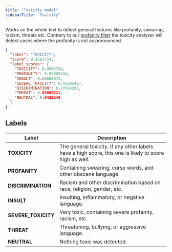 ```yaml
---
title: "Toxicity model"
sidebarTitle: "Toxicity"
---
```


Works on the whole text to detect general features like profanity, swearing, racism, threats etc. Contrary to our [profanity filter](#swear-words-and-profanity) the toxicity analyzer will detect cases where the profanity is not as pronounced.

```json Toxicity Response Example:
{
  "label": "TOXICITY",
  "score": 0.9563754,
  "label_scores": {
    "TOXICITY": 0.9563754,
    "PROFANITY": 0.89909166,
    "INSULT": 0.68668073,
    "SEVERE_TOXICITY": 0.45895407,
    "DISCRIMINATION": 0.27914262,
    "THREAT": 0.09009721,
    "NEUTRAL": 0.0436246
  }
}
```

## Labels

| Label               | Description                                                                                            |
| ------------------- | ------------------------------------------------------------------------------------------------------ |
| **TOXICITY**        | The general toxicity. If any other labels have a high score, this one is likely to score high as well. |
| **PROFANITY**       | Containing swearing, curse words, and other obscene language.                                          |
| **DISCRIMINATION**  | Racism and other discrimination based on race, religion, gender, etc.                                  |
| **INSULT**          | Insulting, inflammatory, or negative language.                                                         |
| **SEVERE_TOXICITY** | Very toxic, containing severe profanity, racism, etc.                                                  |
| **THREAT**          | Threatening, bullying, or aggressive language.                                                         |
| **NEUTRAL**         | Nothing toxic was detected.                                                                            |

<Snippet file="languages.mdx" />

<Snippet file="limitations.mdx" />
